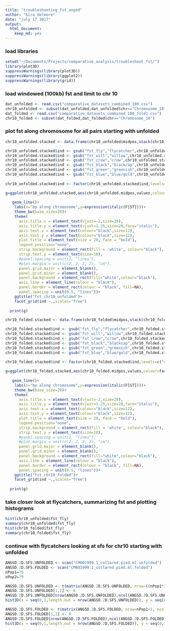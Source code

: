 ```yaml
---
title: "troubleshooting_fst_angsd"
author: "kira delmore"
date: "july 17 2017"
output: 
  html_document: 
    keep_md: yes
---
```


### load libraries
```r
setwd("~/Documents/Projects/comparative_analysis/troubleshoot_fst/")
library(plot3D)
suppressWarnings(library(plot3D))
suppressWarnings(library(ggplot2))
suppressWarnings(library(grid))
```

### load windowed (100kb) fst and limit to chr 10
```r
dat_unfolded <- read.csv("comparative_datasets_combined_100.csv")
chr10_unfolded <- subset(dat_unfolded,dat_unfolded$chr=="Chromosome_10")
dat_folded <- read.csv("comparative_datasets_combined_100_fold1.csv")
chr10_folded <- subset(dat_folded,dat_folded$chr=="Chromosome_10")
```

### plot fst along chromosome for all pairs starting with unfolded
```r
chr10_unfolded.stacked <- data.frame(chr10_unfolded$midpos,stack(chr10_unfolded, select=c("fst_fly","fst_will","fst_crow","fst_black","fst_green","fst_blue")))

chr10_unfolded.stacked$ind <- gsub("fst_fly","flycatcher",chr10_unfolded.stacked$ind)
chr10_unfolded.stacked$ind <- gsub("fst_will","willow",chr10_unfolded.stacked$ind)
chr10_unfolded.stacked$ind <- gsub("fst_crow","crow",chr10_unfolded.stacked$ind)
chr10_unfolded.stacked$ind <- gsub("fst_black","blackcap",chr10_unfolded.stacked$ind)
chr10_unfolded.stacked$ind <- gsub("fst_green","greenish",chr10_unfolded.stacked$ind)
chr10_unfolded.stacked$ind <- gsub("fst_blue","blue/gold",chr10_unfolded.stacked$ind)
  
chr10_unfolded.stacked$ind <- factor(chr10_unfolded.stacked$ind,levels=c("crow","greenish","willow","blackcap","blue/gold","stonechat","flycatcher","thrush"))

g=ggplot(chr10_unfolded.stacked,aes(chr10_unfolded.midpos,values,colour=factor(ind)))+
    
   geom_line()+
    labs(x="bp along chromosome",y=expression(italic(F[ST])))+
    theme_bw(base_size=20)+
    theme(
      axis.title.x = element_text(vjust=-2,size=20),
      axis.title.y = element_text(vjust=1.25,size=20,face="italic"),
      axis.text.x = element_text(colour="black",size=12),
      axis.text.y = element_text(colour="black",size=12),
      plot.title = element_text(size = 20, face = "bold"),
      legend.position="none",
      strip.background = element_rect(fill = 'white', colour="black"),
      strip.text.y = element_text(size=10),
      #panel.spacing = unit(2, "lines"),
      #plot.margin = unit(c(2, 2, 2, 2), "cm"),
      panel.grid.major = element_blank(),
      panel.grid.minor = element_blank(), 
      panel.background = element_rect(fill="white",colour="black"),
      axis.line = element_line(colour = "black"),
      panel.border = element_rect(colour = "black", fill=NA),
      panel.spacing = unit(0.5, "lines"))+
    ggtitle("fst_chr10_unfolded")+
    facet_grid(ind ~.,scales="free")
  
  print(g)

chr10_folded.stacked <- data.frame(chr10_folded$midpos,stack(chr10_folded, select=c("fst_fly","fst_will","fst_crow","fst_black","fst_green","fst_blue")))

chr10_folded.stacked$ind <- gsub("fst_fly","flycatcher",chr10_folded.stacked$ind)
chr10_folded.stacked$ind <- gsub("fst_will","willow",chr10_folded.stacked$ind)
chr10_folded.stacked$ind <- gsub("fst_crow","crow",chr10_folded.stacked$ind)
chr10_folded.stacked$ind <- gsub("fst_black","blackcap",chr10_folded.stacked$ind)
chr10_folded.stacked$ind <- gsub("fst_green","greenish",chr10_folded.stacked$ind)
chr10_folded.stacked$ind <- gsub("fst_blue","blue/gold",chr10_folded.stacked$ind)
  
chr10_folded.stacked$ind <- factor(chr10_folded.stacked$ind,levels=c("crow","greenish","willow","blackcap","blue/gold","stonechat","flycatcher","thrush"))

g=ggplot(chr10_folded.stacked,aes(chr10_folded.midpos,values,colour=factor(ind)))+
    
   geom_line()+
    labs(x="bp along chromosome",y=expression(italic(F[ST])))+
    theme_bw(base_size=20)+
    theme(
      axis.title.x = element_text(vjust=-2,size=20),
      axis.title.y = element_text(vjust=1.25,size=20,face="italic"),
      axis.text.x = element_text(colour="black",size=12),
      axis.text.y = element_text(colour="black",size=12),
      plot.title = element_text(size = 20, face = "bold"),
      legend.position="none",
      strip.background = element_rect(fill = 'white', colour="black"),
      strip.text.y = element_text(size=10),
      #panel.spacing = unit(2, "lines"),
      #plot.margin = unit(c(2, 2, 2, 2), "cm"),
      panel.grid.major = element_blank(),
      panel.grid.minor = element_blank(), 
      panel.background = element_rect(fill="white",colour="black"),
      axis.line = element_line(colour = "black"),
      panel.border = element_rect(colour = "black", fill=NA),
      panel.spacing = unit(0.5, "lines"))+
    ggtitle("fst_chr10_folded")+
    facet_grid(ind ~.,scales="free")
  
  print(g)
```

### take closer look at flycatchers, summarizing fst and plotting histograms
```r
hist(chr10_unfolded$fst_fly)
summary(chr10_unfolded$fst_fly)
hist(chr10_folded$fst_fly)
summary(chr10_folded$fst_fly)
```

### continue with flycatchers looking at sfs for chr10 starting with unfolded
```r
ANGSD.2D.SFS.UNFOLDED <- scan("CM001999.1_collared.pied.ml.unfolded")
ANGSD.2D.SFS.FOLDED <- scan("CM001999.1_collared.pied.ml.folded")
nPop1=79
nPop2=79

ANGSD.2D.SFS.UNFOLDED <- t(matrix(ANGSD.2D.SFS.UNFOLDED, nrow=((nPop1*2)+1), ncol=((nPop2*2)+1)))
ANGSD.2D.SFS.UNFOLDED[1,1] <- 0
ANGSD.2D.SFS.UNFOLDED[nrow(ANGSD.2D.SFS.UNFOLDED),ncol(ANGSD.2D.SFS.UNFOLDED)] <- 0
hist3D(x = seq(0,1,length.out = nrow(ANGSD.2D.SFS.UNFOLDED)), y = seq(0,1,length.out=ncol(ANGSD.2D.SFS.UNFOLDED)), ANGSD.2D.SFS.UNFOLDED, cex.lab=1.2, xlab="collared",ylab="pied",zlab="SFS", main=paste("2D-SFS_chr10_unfolded"),pin=c(10,0), cex.main=1.4, zlim=c(0,max(ANGSD.2D.SFS.UNFOLDED)))

ANGSD.2D.SFS.FOLDED <- t(matrix(ANGSD.2D.SFS.FOLDED, nrow=nPop1+1, ncol=nPop2+1))
ANGSD.2D.SFS.FOLDED[1,1] <- 0
ANGSD.2D.SFS.FOLDED[nrow(ANGSD.2D.SFS.FOLDED),ncol(ANGSD.2D.SFS.FOLDED)] <- 0
hist3D(x = seq(0,1,length.out = nrow(ANGSD.2D.SFS.FOLDED)), y = seq(0,1,length.out=ncol(ANGSD.2D.SFS.FOLDED)), ANGSD.2D.SFS.FOLDED, cex.lab=1.2, xlab="collared",ylab="pied",zlab="SFS", main=paste("2D-SFS_chr10_folded"),pin=c(10,0), cex.main=1.4, zlim=c(0,max(ANGSD.2D.SFS.FOLDED)))
```